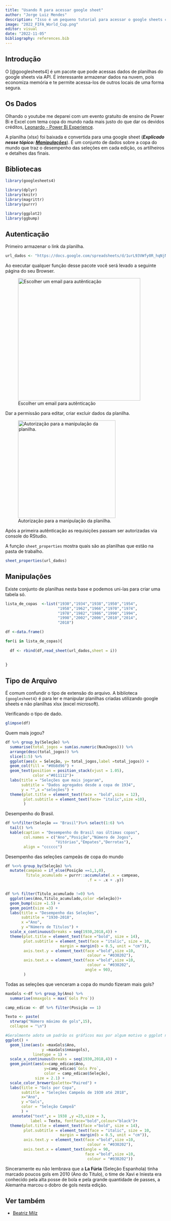 ```yaml
---
title: "Usando R para acessar google sheet"
author: "Jorge Luiz Mendes"
description: "Isso é um pequeno tutorial para acessar o google sheets com a biblioteca googlesheets4 e base de dados utilizada vai ser da copa do mundo."
image: "2022_FIFA_World_Cup.png" 
editor: visual
date: "2022-11-05"
bibliography: references.bib
---
```


## Introdução

O [@googlesheets4] é um pacote que pode acessas dados de planilhas do google sheets via API. É interessante armazenar dados na nuvem, pois economiza memória e te permite acessa-los de outros locais de uma forma segura.

## Os Dados

Olhando o youtube me deparei com um evento gratuito de ensino de Power Bi e Excel com tema copa do mundo nada mais justo do que dar os devidos créditos, [Leonardo - Power Bi Experience](https://www.youtube.com/c/AprendaPowerBI).

A planilha (xlsx) foi baixada e convertida para uma google sheet (***Explicado nesse tópico: [Manipulações]***). É um conjunto de dados sobre a copa do mundo que traz o desempenho das seleções em cada edição, os artilheiros e detalhes das finais.

## Bibliotecas

```r
library(googlesheets4)

library(dplyr)
library(knitr)
library(magrittr)
library(purrr)

library(ggplot2)
library(ggbump)
```

## Autenticação

Primeiro armazenar o link da planilha.

```r
url_dados <- "https://docs.google.com/spreadsheets/d/1urL93VWfy0R_hqNjNq-fdQdXF6Ta9L38k5wVuubL9Zw/edit#gid=659891394"
```

Ao executar qualquer função desse pacote você será levado a seguinte página do seu Browser.

![Escolher um email para autênticação](authGS.png){fig-align="center" width="384"}

Dar a permissão para editar, criar excluir dados da planilha.

![Autorização para a manipulação da planilha.](authGS2.png){fig-align="center" width="306"}

Após a primeira autênticação as requisições passam ser autorizadas via console do RStudio.

A função `sheet_properties` mostra quais são as planilhas que estão na pasta de trabalho.

```r
sheet_properties(url_dados)
```

## Manipulações

Existe conjunto de planilhas nesta base e podemos uni-las para criar uma tabela só.

```r
lista_de_copas  <-list("1930","1934","1938","1950","1954",
                       "1958","1962","1966","1970","1974",
                       "1978","1982","1986","1990","1994",
                       "1998","2002","2006","2010","2014",
                       "2018")

df <-data.frame()

for(i in lista_de_copas){
  
  df <- rbind(df,read_sheet(url_dados,sheet = i))
  
  
}

```

::: {.callout-caution collapse="true"}
## Tipo de Arquivo

É comum confundir o tipo de extensão do arquivo. A biblioteca `{googlesheet4}` é para ler e manipular planilhas criadas utilizando google sheets e não planilhas xlsx (excel microsoft).
:::

Verificando o tipo de dado.

```r
glimpse(df)
```

Quem mais jogou?

```r
df %>% group_by(Seleção) %>% 
  summarise(total_jogos = sum(as.numeric(NumJogos))) %>%
  arrange(desc(total_jogos)) %>% 
  slice(1:5) %>% 
  ggplot(aes(x = Seleção, y= total_jogos,label =total_jogos)) +
  geom_col(fill = "#0b8d96") +
  geom_text(position = position_stack(vjust = 1.05),
            color ="#011112")+
  labs(title = "Seleções que mais jogaram",
       subtitle = "Dados agregados desde a copa de 1934",
       y = "",x ="seleções") +
  theme(plot.title = element_text(face = "bold",size = 12),
        plot.subtitle = element_text(face= "italic",size =10),
        )
```

Desempenho do Brasil.

```r
df %>%filter(Seleção == "Brasil")%>% select(1:6) %>%   
  tail() %>% 
  kable(caption = "Desempenho do Brasil nas últimas copas",
        col.names = c("Ano","Posição","Número de Jogos",
                      "Vitórias","Empates","Derrotas"),
        align = "cccccc")
```

Desempenho das seleções campeãs de copa do mundo

```r
df %<>% group_by(Seleção) %>% 
  mutate(campeao = if_else(Posição ==1,1,0),
         Titulo_acumulado = purrr::accumulate(.x = campeao, 
                                    .f = ~ .x + .y))


df %>% filter(Titulo_acumulado !=0) %>% 
  ggplot(aes(Ano,Titulo_acumulado,color =Seleção))+
  geom_bump(size =1.5) +
  geom_point(size =3) +  
  labs(title = "Desempenho das Seleções",
       subtitle = "1930-2018",
       x ="Ano",
       y ="Número de Títulos") + 
  scale_x_continuous(breaks = seq(1930,2018,4)) +
  theme(plot.title = element_text(face ="bold", size = 14),
        plot.subtitle = element_text(face = "italic", size = 10,
                        margin = margin(b = 0.5, unit = "cm")),
        axis.text.y = element_text(face ="bold",size =10,
                                    colour = "#030202"),
        axis.text.x = element_text(face ="bold",size =10,
                                    colour = "#030202",
                                   angle = 90),
        )
```

Todas as seleções que venceram a copa do mundo fizeram mais gols?

```r
maxGols <-df %>% group_by(Ano) %>% 
  summarise(nmaxgols = max(`Gols Pro`))

camp_edicao <- df %>% filter(Posição == 1)

Texto <- paste(
  strwrap("Número máximo de gols",15),
  collapse = "\n")

#Geralmente adoto um padrão os gráficos mas por algum motivo o ggplot não estava reconhecendo os nomes das colunas.
ggplot() +
  geom_line(aes(x =maxGols$Ano,
                y =maxGols$nmaxgols),
            linetype = 1) +
  scale_x_continuous(breaks = seq(1930,2018,4)) +
  geom_point(aes(x=camp_edicao$Ano,
                 y=camp_edicao$`Gols Pro`,
                 color = camp_edicao$Seleção),
             size = 2.1) +
  scale_color_brewer(palette="Paired") +
  labs(title = "Gols por Copa",
       subtitle = "Seleções Campeãs de 1930 até 2018",
       x="Ano",
       y ="Gols",
       color = "Seleção Campeã"
       ) +
   annotate("text",x = 1938 ,y =23,size = 3,
           label = Texto, fontface="bold",colour="black")+
  theme(plot.title = element_text(face ="bold", size = 14),
        plot.subtitle = element_text(face = "italic", size = 10,
                        margin = margin(b = 0.5, unit = "cm")),
        axis.text.y = element_text(face ="bold",size =10,
                                    colour = "#030202"),
        axis.text.x = element_text(angle = 90,
                                   face ="bold",size =10,
                                    colour = "#030202")) 

```

Sinceramente eu não lembrava que a **La Fúria** (Seleção Espanhola) tinha marcado poucos gols em 2010 (Ano do Título), o time de Xavi e Iniesta era conhecido pela alta posse de bola e pela grande quantidade de passes, a Alemanha marcou o dobro de gols nesta edição.

## Ver também

-   [Beatriz Milz](https://beamilz.com/posts/2022-03-08-googlesheets4/pt/index.html)
